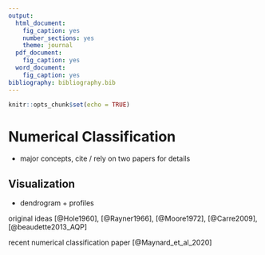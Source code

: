 ```yaml
---
output:
  html_document:
    fig_caption: yes
    number_sections: yes
    theme: journal
  pdf_document:
    fig_caption: yes
  word_document:
    fig_caption: yes
bibliography: bibliography.bib
---
```


```r
knitr::opts_chunk$set(echo = TRUE)
```

# Numerical Classification


  * major concepts, cite / rely on two papers for details

## Visualization

  * dendrogram + profiles

original ideas [@Hole1960], [@Rayner1966], [@Moore1972], [@Carre2009], [@beaudette2013_AQP]

recent numerical classification paper [@Maynard_et_al_2020]



